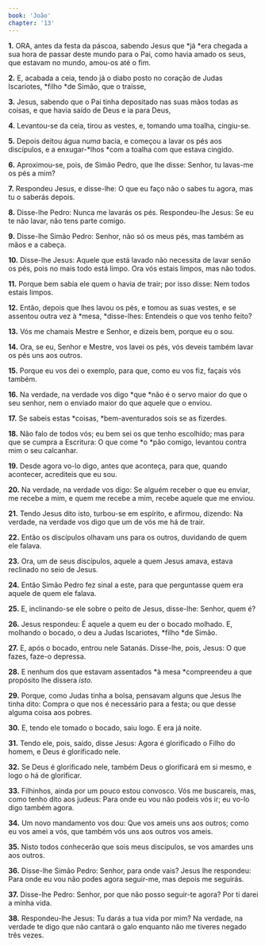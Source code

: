 ```yaml
---
book: 'João'
chapter: '13'
---
```


**1.** ORA, antes da festa da páscoa, sabendo Jesus que *já *era chegada a sua hora de passar deste mundo para o Pai, como havia amado os seus, que estavam no mundo, amou-os até o fim.

**2.** E, acabada a ceia, tendo já o diabo posto no coração de Judas Iscariotes, *filho *de Simão, que o traísse,

**3.** Jesus, sabendo que o Pai tinha depositado nas suas mãos todas as coisas, e que havia saído de Deus e ia para Deus,

**4.** Levantou-se da ceia, tirou as vestes, e, tomando uma toalha, cingiu-se.

**5.** Depois deitou água n*uma* bacia, e começou a lavar os pés aos discípulos, e a enxugar-*lhos *com a toalha com que estava cingido.

**6.** Aproximou-se, pois, de Simão Pedro, que lhe disse: Senhor, tu lavas-me os pés a mim?

**7.** Respondeu Jesus, e disse-lhe: O que eu faço não o sabes tu agora, mas tu o saberás depois.

**8.** Disse-lhe Pedro: Nunca me lavarás os pés. Respondeu-lhe Jesus: Se eu te não lavar, não tens parte comigo.

**9.** Disse-lhe Simão Pedro: Senhor, não só os meus pés, mas também as mãos e a cabeça.

**10.** Disse-lhe Jesus: Aquele que está lavado não necessita de lavar senão os pés, pois no mais todo está limpo. Ora vós estais limpos, mas não todos.

**11.** Porque bem sabia ele quem o havia de trair; por isso disse: Nem todos estais limpos.

**12.** Então, depois que lhes lavou os pés, e tomou as suas vestes, e se assentou outra vez à *mesa, *disse-lhes: Entendeis o que vos tenho feito?

**13.** Vós me chamais Mestre e Senhor, e dizeis bem, porque eu o sou.

**14.** Ora, se eu, Senhor e Mestre, vos lavei os pés, vós deveis também lavar os pés uns aos outros.

**15.** Porque eu vos dei o exemplo, para que, como eu vos fiz, façais vós também.

**16.** Na verdade, na verdade vos digo *que *não é o servo maior do que o seu senhor, nem o enviado maior do que aquele que o enviou.

**17.** Se sabeis estas *coisas, *bem-aventurados sois se as fizerdes.

**18.** Não falo de todos vós; eu bem sei os que tenho escolhido; mas para que se cumpra a Escritura: O que come *o *pão comigo, levantou contra mim o seu calcanhar.

**19.** Desde agora vo-lo digo, antes que aconteça, para que, quando acontecer, acrediteis que eu sou.

**20.** Na verdade, na verdade vos digo: Se alguém receber o que eu enviar, me recebe a mim, e quem me recebe a mim, recebe aquele que me enviou.

**21.** Tendo Jesus dito isto, turbou-se em espírito, e afirmou, dizendo: Na verdade, na verdade vos digo que um de vós me há de trair.

**22.** Então os discípulos olhavam uns para os outros, duvidando de quem ele falava.

**23.** Ora, um de seus discípulos, aquele a quem Jesus amava, estava reclinado no seio de Jesus.

**24.** Então Simão Pedro fez sinal a este, para que perguntasse quem era aquele de quem ele falava.

**25.** E, inclinando-se ele sobre o peito de Jesus, disse-lhe: Senhor, quem é?

**26.** Jesus respondeu: É aquele a quem eu der o bocado molhado. E, molhando o bocado, o deu a Judas Iscariotes, *filho *de Simão.

**27.** E, após o bocado, entrou nele Satanás. Disse-lhe, pois, Jesus: O que fazes, faze-o depressa.

**28.** E nenhum dos que estavam assentados *à mesa *compreendeu a que propósito lhe dissera *isto.*

**29.** Porque, como Judas tinha a bolsa, pensavam alguns que Jesus lhe tinha dito: Compra o que nos é necessário para a festa; ou que desse alguma coisa aos pobres.

**30.** E, tendo ele tomado o bocado, saiu logo. E era já noite.

**31.** Tendo ele, pois, saído, disse Jesus: Agora é glorificado o Filho do homem, e Deus é glorificado nele.

**32.** Se Deus é glorificado nele, também Deus o glorificará em si mesmo, e logo o há de glorificar.

**33.** Filhinhos, ainda por um pouco estou convosco. Vós me buscareis, mas, como tenho dito aos judeus: Para onde eu vou não podeis vós ir; eu vo-lo digo também agora.

**34.** Um novo mandamento vos dou: Que vos ameis uns aos outros; como eu vos amei a vós, que também vós uns aos outros vos ameis.

**35.** Nisto todos conhecerão que sois meus discípulos, se vos amardes uns aos outros.

**36.** Disse-lhe Simão Pedro: Senhor, para onde vais? Jesus lhe respondeu: Para onde eu vou não podes agora seguir-me, mas depois me seguirás.

**37.** Disse-lhe Pedro: Senhor, por que não posso seguir-te agora? Por ti darei a minha vida.

**38.** Respondeu-lhe Jesus: Tu darás a tua vida por mim? Na verdade, na verdade te digo que não cantará o galo enquanto não me tiveres negado três vezes.